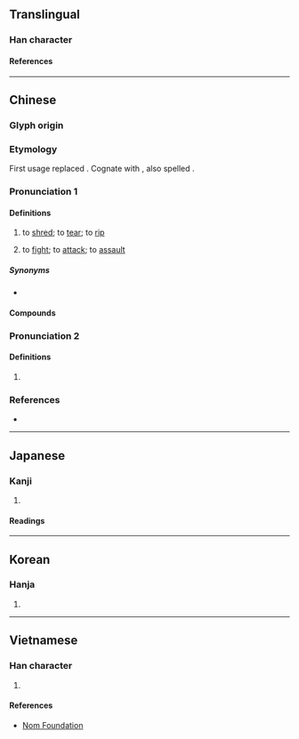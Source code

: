 {{character info}}
==Translingual==

===Han character===
{{Han char|rn=64|rad=手|as=12|sn=15|four=52021|canj=QTCL|ids=⿰扌斯}}

====References====
{{Han ref|kx=0454.150|dkj=12705|dj=0803.290|hdz=31953.060|uh=6495}}

----

==Chinese==
{{zh-forms}}

===Glyph origin===
{{Han etym}}

===Etymology===
First usage replaced {{zh-l|斯|to tear}}. Cognate with {{zh-l|廝|to split; woodcutter}}, also spelled {{zh-l|㒋}}.

===Pronunciation 1===
{{zh-pron
|m=sī
|c=si1
|h=pfs=
|md=
|mn=ml:si/xm,zz:su
|w=
|oc=2
|cat=v
}}

====Definitions====
{{zh-hanzi}}

# to [[shred]]; to [[tear]]; to [[rip]]
# {{lb|zh|neologism}} to [[fight]]; to [[attack]]; to [[assault]]

=====Synonyms=====
* {{s|to tear}}
{{zh-dial}}

====Compounds====
{{zh-der|撕破臉|撕票|撕打|撕擄|撕爛|撕開|撕破|撕裂|撕毀|撕屄|互撕}}

===Pronunciation 2===
{{zh-pron
|m=xī
|c=sai1
|h=pfs=
|mc=y
|oc=1
}}

====Definitions====
{{zh-hanzi}}

# {{zh-only|提撕}}

===References===
* {{R:yue:Hanzi}}

{{zh-cat|Elementary}}

----

==Japanese==

===Kanji===
{{ja-kanji|grade=|rs=手12}}

# {{rfdef|ja|sort=手12}}

====Readings====
{{ja-readings
|goon=さい, し
|kanon=せい, し
|kun=さ-く
}}

----

==Korean==

===Hanja===
{{ko-hanja|서}}

# {{rfdef|ko|sort=手12}}

----

==Vietnamese==

===Han character===
{{vi-readings|rs=手12|reading=[[tê]], [[ti]]}}

# {{rfdef|vi|sort=手12}}

====References====
* [http://nomfoundation.org/common/nom_details.php?codepoint=6495 Nom Foundation]